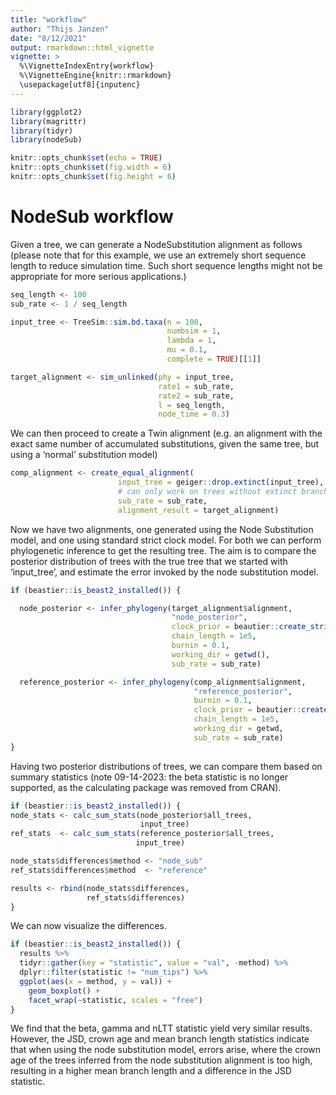 ```yaml
---
title: "workflow"
author: "Thijs Janzen"
date: "8/12/2021"
output: rmarkdown::html_vignette
vignette: >
  %\VignetteIndexEntry{workflow}
  %\VignetteEngine{knitr::rmarkdown}
  \usepackage[utf8]{inputenc}
---
```


```r
library(ggplot2)
library(magrittr)
library(tidyr)
library(nodeSub)

knitr::opts_chunk$set(echo = TRUE)
knitr::opts_chunk$set(fig.width = 6)
knitr::opts_chunk$set(fig.height = 6)
```

# NodeSub workflow

Given a tree, we can generate a NodeSubstitution alignment as follows (please note that for this example, we use an extremely short sequence length to reduce simulation time. Such short sequence lengths might not be appropriate for more serious applications.)

```r
seq_length <- 100
sub_rate <- 1 / seq_length

input_tree <- TreeSim::sim.bd.taxa(n = 100,
                                   numbsim = 1,
                                   lambda = 1,
                                   mu = 0.1,
                                   complete = TRUE)[[1]]

target_alignment <- sim_unlinked(phy = input_tree,
                                 rate1 = sub_rate,
                                 rate2 = sub_rate,
                                 l = seq_length,
                                 node_time = 0.3)
```

We can then proceed to create a Twin alignment (e.g. an alignment with the exact same number of accumulated substitutions, given the same tree, but using a 'normal' substitution model)

```r
comp_alignment <- create_equal_alignment(
                        input_tree = geiger::drop.extinct(input_tree),
                        # can only work on trees without extinct branches
                        sub_rate = sub_rate,
                        alignment_result = target_alignment)
```
Now we have two alignments, one generated using the Node Substitution model, and one using standard strict clock model. For both we can perform phylogenetic inference to get the resulting tree. The aim is to compare the posterior distribution of trees with the true tree that we started with 'input_tree', and estimate the error invoked by the node substitution model.

```r

if (beastier::is_beast2_installed()) {

  node_posterior <- infer_phylogeny(target_alignment$alignment,
                                    "node_posterior",
                                    clock_prior = beautier::create_strict_clock_model(clock_rate_param =    beautier::create_clock_rate_param(value = sub_rate)),
                                    chain_length = 1e5,
                                    burnin = 0.1,
                                    working_dir = getwd(),
                                    sub_rate = sub_rate)

  reference_posterior <- infer_phylogeny(comp_alignment$alignment,
                                         "reference_posterior",
                                         burnin = 0.1,
                                         clock_prior = beautier::create_strict_clock_model(clock_rate_param = beautier::create_clock_rate_param(value = comp_alignment$adjusted_rate)),
                                         chain_length = 1e5,
                                         working_dir = getwd,
                                         sub_rate = sub_rate)
}
```

Having two posterior distributions of trees, we can compare them based on 
summary statistics (note 09-14-2023: the beta statistic is no longer supported,
as the calculating package was removed from CRAN).

```r
if (beastier::is_beast2_installed()) {
node_stats <- calc_sum_stats(node_posterior$all_trees,
                             input_tree)
ref_stats  <- calc_sum_stats(reference_posterior$all_trees,
                            input_tree)

node_stats$differences$method <- "node_sub"
ref_stats$differences$method  <- "reference"

results <- rbind(node_stats$differences,
                 ref_stats$differences)
}
```

We can now visualize the differences. 
```r
if (beastier::is_beast2_installed()) {
  results %>%
  tidyr::gather(key = "statistic", value = "val", -method) %>%
  dplyr::filter(statistic != "num_tips") %>%
  ggplot(aes(x = method, y = val)) +
    geom_boxplot() +
    facet_wrap(~statistic, scales = "free")
}
```

We find that the beta, gamma and nLTT statistic yield very similar results. 
However, the JSD, crown age and mean branch length statistics indicate that when
using the node substitution model, errors arise, where the crown age of the trees
inferred from the node substitution alignment is too high, resulting in a higher
mean branch length and a difference in the JSD statistic.

